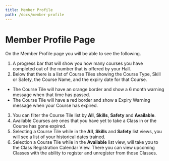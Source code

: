 ```yaml
---
title: Member Profile
path: /docs/member-profile
---
```


# Member Profile Page

On the Member Profile page you will be able to see the following.

1. A progress bar that will show you how many courses you have completed out of the number that is offered by your Hall.
2. Below that there is a list of Course Tiles showing the Course Type, Skill or Safety, the Course Name, and the expiry date for that Course.

- The Course Tile will have an orange border and show a 6 month warning message when that time has passed.
- The Course Tile will have a red border and show a Expiry Warning message when your Course has expired.

3. You can filter the Course Tile list by **All**, **Skills**, **Safety** and **Available**.
4. Available Courses are ones that you have yet to take a Class in or the Course has gone expired.
5. Selecting a Course Tile while in the **All**, **Skills** and **Safety** list views, you will see a list of your historical dates trained.
6. Selection a Course Tile while in the **Available** list view, will take you to the Class Registration Calendar View. There you can view upcoming Classes with the ability to register and unregister from those Classes.
